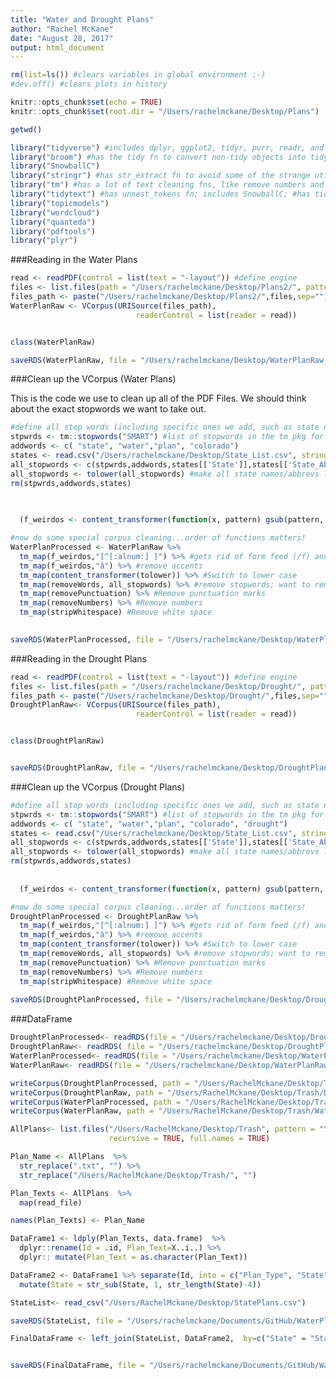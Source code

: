 ```yaml
---
title: "Water and Drought Plans"
author: "Rachel McKane"
date: "August 28, 2017"
output: html_document
---
```


```r
rm(list=ls()) #clears variables in global environment :-)
#dev.off() #clears plots in history

knitr::opts_chunk$set(echo = TRUE)
knitr::opts_chunk$set(root.dir = "/Users/rachelmckane/Desktop/Plans")

getwd()
```


```r
library("tidyverse") #includes dplyr, ggplot2, tidyr, purr, readr, and tibble
library("broom") #has the tidy fn to convert non-tidy objects into tidy objects
library("SnowballC")
library("stringr") #has str_extract fn to avoid some of the strange utf-8 text encodings
library("tm") #has a lot of text cleaning fns, like remove numbers and punctuation; incl. NLP and slam
library("tidytext") #has unnest_tokens fn; includes SnowballC; #has tidy fn to convert topics into tidy format
library("topicmodels")
library("wordcloud")
library("quanteda")
library("pdftools")
library("plyr")
```


###Reading in the Water Plans 


```r
read <- readPDF(control = list(text = "-layout")) #define engine
files <- list.files(path = "/Users/rachelmckane/Desktop/Plans2/", pattern = "pdf$")
files_path <- paste("/Users/rachelmckane/Desktop/Plans2/",files,sep="")
WaterPlanRaw <- VCorpus(URISource(files_path), 
                            readerControl = list(reader = read))


class(WaterPlanRaw) 

saveRDS(WaterPlanRaw, file = "/Users/rachelmckane/Desktop/WaterPlanRaw.Rds")
```

###Clean up the VCorpus (Water Plans)

This is the code we use to clean up all of the PDF Files. We should think about the exact stopwords we want to take out. 

```r
#define all stop words (including specific ones we add, such as state names)
stpwrds <- tm::stopwords("SMART") #list of stopwords in the tm pkg for the SMART option
addwords <- c( "state", "water","plan", "colorado") 
states <- read.csv("/Users/rachelmckane/Desktop/State_List.csv", stringsAsFactors = FALSE)
all_stopwords <- c(stpwrds,addwords,states[['State']],states[['State_Abbreviation']]) #merge the two lists
all_stopwords <- tolower(all_stopwords) #make all state names/abbrevs lowercase
rm(stpwrds,addwords,states) 

  
  
  (f_weirdos <- content_transformer(function(x, pattern) gsub(pattern, "", x)))

#now do some special corpus cleaning...order of functions matters!
WaterPlanProcessed <- WaterPlanRaw %>%
  tm_map(f_weirdos,"[^[:alnum:] ]") %>% #gets rid of form feed (/f) and euro symbol, but not a accents
  tm_map(f_weirdos,"â") %>% #remove accents
  tm_map(content_transformer(tolower)) %>% #Switch to lower case
  tm_map(removeWords, all_stopwords) %>% #remove stopwords; want to remove stopwords 1st because they contain punctuation
  tm_map(removePunctuation) %>% #Remove punctuation marks 
  tm_map(removeNumbers) %>% #Remove numbers
  tm_map(stripWhitespace) #Remove white space 
  

saveRDS(WaterPlanProcessed, file = "/Users/rachelmckane/Desktop/WaterPlanProcessed.Rds")

```




###Reading in the Drought Plans 

```r

read <- readPDF(control = list(text = "-layout")) #define engine
files <- list.files(path = "/Users/rachelmckane/Desktop/Drought/", pattern = "pdf$")
files_path <- paste("/Users/rachelmckane/Desktop/Drought/",files,sep="")
DroughtPlanRaw<- VCorpus(URISource(files_path), 
                            readerControl = list(reader = read))


class(DroughtPlanRaw) 


saveRDS(DroughtPlanRaw, file = "/Users/rachelmckane/Desktop/DroughtPlanRaw.Rds")
```

###Clean up the VCorpus (Drought Plans)

```r
#define all stop words (including specific ones we add, such as state names)
stpwrds <- tm::stopwords("SMART") #list of stopwords in the tm pkg for the SMART option
addwords <- c( "state", "water","plan", "colorado", "drought") 
states <- read.csv("/Users/rachelmckane/Desktop/State_List.csv", stringsAsFactors = FALSE)
all_stopwords <- c(stpwrds,addwords,states[['State']],states[['State_Abbreviation']]) #merge the two lists
all_stopwords <- tolower(all_stopwords) #make all state names/abbrevs lowercase
rm(stpwrds,addwords,states) 
  
  
  (f_weirdos <- content_transformer(function(x, pattern) gsub(pattern, "", x)))

#now do some special corpus cleaning...order of functions matters!
DroughtPlanProcessed <- DroughtPlanRaw %>%
  tm_map(f_weirdos,"[^[:alnum:] ]") %>% #gets rid of form feed (/f) and euro symbol, but not a accents
  tm_map(f_weirdos,"â") %>% #remove accents
  tm_map(content_transformer(tolower)) %>% #Switch to lower case
  tm_map(removeWords, all_stopwords) %>% #remove stopwords; want to remove stopwords 1st because they contain punctuation
  tm_map(removePunctuation) %>% #Remove punctuation marks 
  tm_map(removeNumbers) %>% #Remove numbers
  tm_map(stripWhitespace) #Remove white space 
  
saveRDS(DroughtPlanProcessed, file = "/Users/rachelmckane/Desktop/DroughtPlanProcessed.Rds")

```

###DataFrame

```r

DroughtPlanProcessed<- readRDS(file = "/Users/rachelmckane/Desktop/DroughtPlanProcessed.Rds")
DroughtPlanRaw<- readRDS( file = "/Users/rachelmckane/Desktop/DroughtPlanRaw.Rds")
WaterPlanProcessed<- readRDS(file = "/Users/rachelmckane/Desktop/WaterPlanProcessed.Rds")
WaterPlanRaw<- readRDS(file = "/Users/rachelmckane/Desktop/WaterPlanRaw.Rds")

writeCorpus(DroughtPlanProcessed, path = "/Users/RachelMckane/Desktop/Trash/DroughtPlanProcessed")
writeCorpus(DroughtPlanRaw, path = "/Users/RachelMckane/Desktop/Trash/DroughtPlanRaw")
writeCorpus(WaterPlanProcessed, path = "/Users/RachelMckane/Desktop/Trash/WaterPlanProcessed")
writeCorpus(WaterPlanRaw, path = "/Users/RachelMckane/Desktop/Trash/WaterPlanRaw")

AllPlans<- list.files("/Users/RachelMckane/Desktop/Trash", pattern = "\\.txt$",
                      recursive = TRUE, full.names = TRUE) 

Plan_Name <- AllPlans  %>% 
  str_replace(".txt", "") %>% 
  str_replace("/Users/RachelMckane/Desktop/Trash/", "") 

Plan_Texts <- AllPlans  %>% 
  map(read_file)

names(Plan_Texts) <- Plan_Name

DataFrame1 <- ldply(Plan_Texts, data.frame)  %>% 
  dplyr::rename(Id = .id, Plan_Text=X..i..) %>%
  dplyr:: mutate(Plan_Text = as.character(Plan_Text))

DataFrame2 <- DataFrame1 %>% separate(Id, into = c("Plan_Type", "State" ), sep = '[/]') %>%
  mutate(State = str_sub(State, 1, str_length(State)-4))

StateList<- read_csv("/Users/RachelMckane/Desktop/StatePlans.csv")

saveRDS(StateList, file = "/Users/rachelmckane/Documents/GitHub/WaterPlanProject/StateList.Rds")

FinalDataFrame <- left_join(StateList, DataFrame2,  by=c("State" = "State", "Plan_Type" = "Plan_Type"))


saveRDS(FinalDataFrame, file = "/Users/rachelmckane/Documents/GitHub/WaterPlanProject/FinalDataFrame.Rds")

  
```

